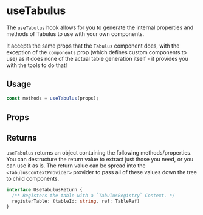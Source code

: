 # useTabulus

The `useTabulus` hook allows for you to generate the internal properties and methods of Tabulus to
use with your own components.

It accepts the same props that the `Tabulus` component does, with the exception of the `components`
prop (which defines custom components to use) as it does none of the actual table generation
itself - it provides you with the tools to do that!

## Usage

```ts
const methods = useTabulus(props);
```

## Props

## Returns

`useTabulus` returns an object containing the following methods/properties. You can destructure the
return value to extract just those you need, or you can use it as is. The return value can be spread
into the `<TabulusContextProvider>` provider to pass all of these values down the tree to child
components.

```ts
interface UseTabulusReturn {
  /** Registers the table with a `TabulusRegistry` Context. */
  registerTable: (tableId: string, ref: TableRef)
}
```
